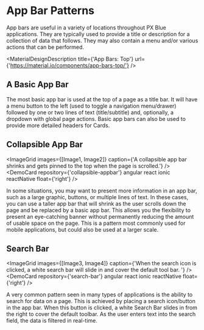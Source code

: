 
<!-- KEYWORDS: design pattern appbar search collapse -->

# App Bar Patterns

App bars are useful in a variety of locations throughout PX Blue applications. They are typically used to provide a title or description for a collection of data that follows. They may also contain a menu and/or various actions that can be performed.

<MaterialDesignDescription title={'App Bars: Top'} url={'https://material.io/components/app-bars-top/'} />

## A Basic App Bar

The most basic app bar is used at the top of a page as a title bar. It will have a menu button to the left (used to toggle a navigation menu/drawer) followed by one or two lines of text (title/subtitle) and, optionally, a dropdown with global page actions. Basic app bars can also be used to provide more detailed headers for Cards.

## Collapsible App Bar

<ImageGrid
    images={[Image1, Image2]}
    caption={'A collapsible app bar shrinks and gets pinned to the top when the page is scrolled.'}
/>
<DemoCard repository={'collapsible-appbar'} angular react ionic reactNative float={'right'} />

In some situations, you may want to present more information in an app bar, such as a large graphic, buttons, or multiple lines of text. In these cases, you can use a taller app bar that will shrink as the user scrolls down the page and be replaced by a basic app bar. This allows you the flexibility to present an eye-catching banner without permanently reducing the amount of usable space on the page. This is a pattern most commonly used for mobile applications, but could also be used at a larger scale.

## Search Bar

<ImageGrid
    images={[Image3, Image4]}
    caption={'When the search icon is clicked, a white search bar will slide in and cover the default tool bar. '}
/>
<DemoCard repository={'search-bar'} angular react ionic reactNative float={'right'} />

A very common pattern seen in many types of applications is the ability to search for data on a page. This is achieved by placing a search icon/button in the app bar. When this button is clicked, a white Search Bar slides in from the right to cover the default toolbar. As the user enters text into the search field, the data is filtered in real-time.
